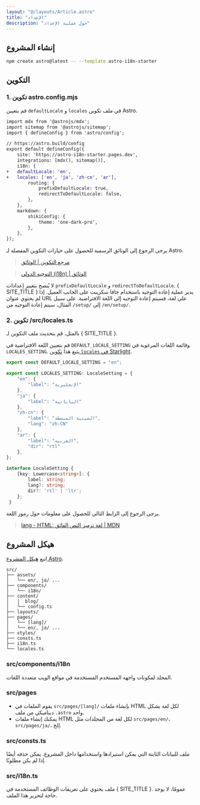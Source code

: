 ```yaml
---
layout: "@/layouts/Article.astro"
title: "الإعداد"
description: "حول عملية الإعداد"
---
```


<PageHeadline title={frontmatter.title} />


## إنشاء المشروع

```sh
npm create astro@latest -- --template astro-i18n-starter
```

## التكوين


### 1. تكوين astro.config.mjs

قم بتعيين `defaultLocale` و `locales` في ملف تكوين Astro.

```diff
import mdx from '@astrojs/mdx';
import sitemap from '@astrojs/sitemap';
import { defineConfig } from 'astro/config';

// https://astro.build/config
export default defineConfig({
    site: 'https://astro-i18n-starter.pages.dev',
    integrations: [mdx(), sitemap()],
    i18n: {
+   defaultLocale: 'en',
+   locales: ['en', 'ja', 'zh-cn', 'ar'],
        routing: {
            prefixDefaultLocale: true,
            redirectToDefaultLocale: false,
        },
    },
    markdown: {
        shikiConfig: {
            theme: 'one-dark-pro',
        },
    },
});
```

يرجى الرجوع إلى الوثائق الرسمية للحصول على خيارات التكوين المفصلة لـ Astro.

> [مرجع التكوين | الوثائق](https://docs.astro.build/en/reference/configuration-reference/)

> [التوجيه الدولي (i18n) | الوثائق](https://docs.astro.build/en/guides/internationalization/#configure-i18n-routing)

لا يُنصح بتغيير إعدادات `prefixDefaultLocale` و `redirectToDefaultLocale`. { SITE_TITLE } يدير عملية إعادة التوجيه باستخدام جافا سكريبت على الجانب العميل. إذا لم يحتوي عنوان URL على لغة، فسيتم إعادة التوجيه إلى اللغة الافتراضية. على سبيل المثال، سيتم إعادة التوجيه من `/setup/` إلى `/en/setup/`.


### 2. تكوين /src/locales.ts

بالمثل، قم بتحديث ملف التكوين لـ { SITE_TITLE }.

قم بتعيين اللغة الافتراضية في `DEFAULT_LOCALE_SETTING` وقائمة اللغات المرغوبة في `LOCALES_SETTING`. يتبع هذا [تكوين `locales` في Starlight](https://starlight.astro.build/en/reference/configuration/#locales).

```ts
export const DEFAULT_LOCALE_SETTING = "en";

export const LOCALES_SETTING: LocaleSetting = {
    "en": {
        "label": "الإنجليزية"
    },
    "ja": {
        "label": "اليابانية"
    },
    "zh-cn": {
        "label": "الصينية المبسطة",
        "lang": "zh-CN"
    },
    "ar": {
        "label": "العربية",
        "dir": "rtl"
    },
};

interface LocaleSetting {
    [key: Lowercase<string>]: {
        label: string;
        lang?: string;
        dir?: 'rtl' | 'ltr';
    };
 }
```

يرجى الرجوع إلى الرابط التالي للحصول على معلومات حول رموز اللغة.

> [lang - HTML: لغة ترميز النص الفائق | MDN](https://developer.mozilla.org/en-US/docs/Web/HTML/Global_attributes/lang)


## هيكل المشروع

اتبع [هيكل المشروع Astro](https://docs.astro.build/en/basics/project-structure/).

```text
src/
├── assets/
│   └── en/, ja/ ...
├── components/
│   └── i18n/
├── content/
│   │  blog/
│   └── config.ts
├── layouts/
├── pages/
│   └── [lang]/
│   └── en/, ja/ ...
├── styles/
├── consts.ts
├── i18n.ts
└── locales.ts
```

### src/components/i18n

المجلد لمكونات واجهة المستخدم المستخدمة في مواقع الويب متعددة اللغات.

### src/pages

- يقوم الملفات في `src/pages/[lang]/` بإنشاء ملفات HTML لكل لغة بشكل ديناميكي من ملف `.astro` واحد.
- يمكنك إنشاء ملفات HTML لكل لغة من المجلدات مثل `src/pages/en/`، `src/pages/ja/`، إلخ.

### src/consts.ts

ملف للبيانات الثابتة التي يمكن استيرادها واستخدامها داخل المشروع. يمكن حذفه أيضًا إذا لم يكن مطلوبًا.

### src/i18n.ts

ملف يحتوي على تعريفات الوظائف المستخدمة في { SITE_TITLE }. عمومًا، لا يوجد حاجة لتحرير هذا الملف.
